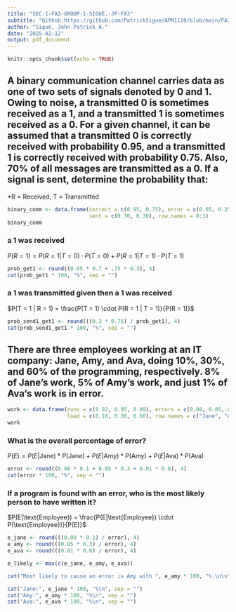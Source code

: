 ---
title: "SEC-1-FA3-GROUP-1-SIGUE,-JP-FA3"
subtitle: "Github:https://github.com/PatrickSigue/APM1110/blob/main/FA3/SEC-1-FA3-GROUP-1-SIGUE%2C-JP-FA3.md"
author: "Sigue, John Patrick A."
date: "2025-02-12"
output: pdf_document
---

```{r setup, include=FALSE}
knitr::opts_chunk$set(echo = TRUE)
```

## A binary communication channel carries data as one of two sets of signals denoted by 0 and 1. Owing to noise, a transmitted 0 is sometimes received as a 1, and a transmitted 1 is sometimes received as a 0. For a given channel, it can be assumed that a transmitted 0 is correctly received with probability 0.95, and a transmitted 1 is correctly received with probability 0.75. Also, 70% of all messages are transmitted as a 0. If a signal is sent, determine the probability that:

\*R = Received, T = Transmitted

```{r}
binary_comm <- data.frame(correct = c(0.95, 0.75), error = c(0.05, 0.25),
                          sent = c(0.70, 0.30), row.names = 0:1)
binary_comm
```

### a 1 was received

$P(R = 1) = P(R = 1 | T = 0) \cdot P(T = 0) + P(R = 1 | T = 1) \cdot P(T = 1)$

```{r}
prob_get1 <- round((0.05 * 0.7 + .75 * 0.3), 4)
cat(prob_get1 * 100, "%", sep = "")
```

### a 1 was transmitted given then a 1 was received

$P(T = 1 | R = 1) = \frac{P(T = 1) \cdot P(R = 1 | T = 1)}{P(R = 1)}$

```{r}
prob_send1_get1 <- round(((0.3 * 0.75) / prob_get1), 4)
cat(prob_send1_get1 * 100, "%", sep = "")
```

## There are three employees working at an IT company: Jane, Amy, and Ava, doing 10%, 30%, and 60% of the programming, respectively. 8% of Jane’s work, 5% of Amy’s work, and just 1% of Ava‘s work is in error.

```{r}
work <- data.frame(runs = c(0.92, 0.95, 0.99), errors = c(0.08, 0.05, 0.01),
                   load = c(0.10, 0.30, 0.60), row.names = c("Jane", "Amy", "Ava"))
work
```

### What is the overall percentage of error?

$P(E) = P(E | \text{Jane}) * P(\text{Jane}) + P(E | \text{Amy}) * P(\text{Amy}) + P(E | \text{Ava}) * P(\text{Ava})$

```{r}
error <- round((0.08 * 0.1 + 0.05 * 0.3 + 0.01 * 0.6), 4)
cat(error * 100, "%", sep = "")
```

### If a program is found with an error, who is the most likely person to have written it?

$P(E|\text{Employee}) = \frac{P(E|\text{Employee}) \cdot P(\text{Employee})}{P(E)}$

```{r}
e_jane <- round(((0.08 * 0.1) / error), 4)
e_amy <- round(((0.05 * 0.3) / error), 4)
e_ava <- round(((0.01 * 0.6) / error), 4)

e_likely <- max(c(e_jane, e_amy, e_ava))

cat("Most likely to cause an error is Amy with ", e_amy * 100, "%.\n\n", sep = "")

cat("Jane:", e_jane * 100, "%\n", sep = "")
cat("Amy:", e_amy * 100, "%\n", sep = "")
cat("Ava:", e_ava * 100, "%\n", sep = "")
```

